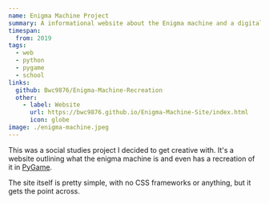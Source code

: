 ```yaml
---
name: Enigma Machine Project
summary: A informational website about the Enigma machine and a digital recreation of it.
timespan:
  from: 2019
tags:
  - web
  - python
  - pygame
  - school
links:
  github: Bwc9876/Enigma-Machine-Recreation
  other:
    - label: Website
      url: https://bwc9876.github.io/Enigma-Machine-Site/index.html
      icon: globe
image: ./enigma-machine.jpeg
---
```



This was a social studies project I decided to get creative with.
It's a website outlining what the enigma machine is and even has a
recreation of it in [PyGame](https://www.pygame.org/).

The site itself is pretty simple, with no CSS frameworks or anything,
but it gets the point across.
